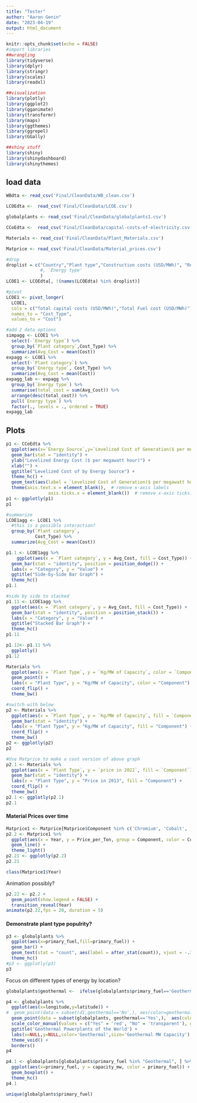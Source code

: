 ```yaml
---
title: "Tester"
author: "Aaron Genin"
date: "2023-04-19"
output: html_document
---
```


```r
knitr::opts_chunk$set(echo = FALSE)
#import libraries
##wrangling
library(tidyverse)
library(dplyr)
library(stringr)
library(scales)
library(readxl)

##visualization
library(plotly)
library(ggplot2)
library(gganimate)
library(transformr)
library(maps)
library(ggthemes)
library(ggrepel)
library(GGally)

##shiny stuff
library(shiny)
library(shinydashboard)
library(shinythemes)

```

## load data

```r
WBdta <- read_csv('Final/CleanData/WB_clean.csv')

LCOEdta <-  read_csv('Final/CleanData/LCOE.csv')

globalplants <- read_csv('Final/CleanData/globalplants1.csv')

CCoEdta <-  read_csv('Final/CleanData/capital-costs-of-electricity.csv')

Materials <- read_csv('Final/CleanData/Plant_Materials.csv')

Matprice <- read_csv('Final/CleanData/Material_prices.csv')
```

```r
#drop
droplist = c("Country","Plant type","Construction costs (USD/MWh)", "Refurbishment costs (USD/MWh)", "Decommissioning costs (USD/MWh)", "Operations & maintenance costs (USD/MWh)", 'energy_type'
             #, 'Energy type'
             )
LCOE1 <- LCOEdta[, !(names(LCOEdta) %in% droplist)]

#pivot
LCOE1 <- pivot_longer(
  LCOE1,
  cols = c("Total capital costs (USD/MWh)","Total Fuel cost (USD/MWh)"),
  names_to = "Cost_Type", 
  values_to = "Cost")
```

```r
#add 2 data options
simpagg <- LCOE1 %>% 
  select(-`Energy type`) %>% 
  group_by(`Plant category`,Cost_Type) %>% 
  summarize(Avg_Cost = mean(Cost))
expagg <- LCOE1 %>% 
  select(-`Plant category`) %>% 
  group_by(`Energy type`, Cost_Type) %>% 
  summarize(Avg_Cost = mean(Cost))
expagg_lab <- expagg %>% 
  group_by(`Energy type`) %>%
  summarise(total_cost = sum(Avg_Cost)) %>%
  arrange(desc(total_cost)) %>%
  pull(`Energy type`) %>%
  factor(., levels = ., ordered = TRUE)
expagg_lab
```



## Plots

```r
p1 <- CCoEdta %>% 
  ggplot(aes(x=`Energy Source`,y=`Levelized Cost of Generation($ per megawatt hour)`,fill=`Energy Source`)) +
  geom_bar(stat = "identity") + 
  ylab("Levelized Energy Cost ($ per megawatt hour)") +
  xlab("") +
  ggtitle("Levelized Cost of by Energy Source") +
  theme_hc() +  
  geom_text(aes(label = `Levelized Cost of Generation($ per megawatt hour)`),vjust = -.2) +
  theme(axis.text.x = element_blank(),  # remove x-axis labels
                axis.ticks.x = element_blank())  # remove x-axis ticks)
p1 <- ggplotly(p1)
p1
```





```r
#summarize
LCOE1agg <- LCOE1 %>% 
  #this is a possible interaction?
  group_by(`Plant category`,
           Cost_Type) %>% 
  summarize(Avg_Cost = mean(Cost))

p1.1 <- LCOE1agg %>% 
    ggplot(aes(x = `Plant category`, y = Avg_Cost, fill = Cost_Type)) +
  geom_bar(stat = "identity", position = position_dodge()) +
  labs(x = "Category", y = "Value") +
  ggtitle("Side-by-Side Bar Graph") +
  theme_hc()
p1.1

```


```r
#side by side to stacked
p1.11 <- LCOE1agg %>% 
  ggplot(aes(x = `Plant category`, y = Avg_Cost, fill = Cost_Type)) +
  geom_bar(stat = "identity", position = position_stack()) +
  labs(x = "Category", y = "Value") +
  ggtitle("Stacked Bar Graph") +
  theme_hc() 
p1.11
```

```r
p1.12<- p1.11 %>% 
  ggplotly()
p1.12
```

```r
Materials %>% 
  ggplot(aes(x = `Plant Type`, y = `Kg/MW of Capacity`, color = `Component`)) +
  geom_point() +
  labs(x = "Plant Type", y = "Kg/MW of Capacity", color = "Component") +
  coord_flip() +
  theme_bw()
```


```r
#switch with below
p2 <- Materials %>% 
  ggplot(aes(x = `Plant Type`, y = `Kg/MW of Capacity`, fill = `Component`)) +
  geom_bar(stat = "identity") +
  labs(x = "Plant Type", y = "Kg/MW of Capacity", fill = "Component") +
  coord_flip() +
  theme_bw()
p2 <- ggplotly(p2)
p2
```


```r
#Use Matprice to make a cost version of above graph
p2.1 <- Materials %>% 
  ggplot(aes(x = `Plant Type`, y = `price in 2022`, fill = `Component`)) +
  geom_bar(stat = "identity") +
  labs(x = "Plant Type", y = "Price in 2013", fill = "Component") +
  coord_flip() +
  theme_bw()
p2.1 <- ggplotly(p2.1)
p2.1
```


#### Material Prices over time

```r
Matprice1 <- Matprice[Matprice$Component %in% c('Chromium', 'Cobalt', 'Copper', 'Manganese', 'Nickel', 'Silicon'), ]
p2.2 <- Matprice1 %>% 
  ggplot(aes(x = Year, y = Price_per_Ton, group = Component, color = Component)) +
  geom_line() +
  theme_light()
p2.21 <- ggplotly(p2.2)
p2.21
```

```r
class(Matprice1$Year)
```


Animation possibly?

```r
p2.22 <- p2.2 +
  geom_point(show.legend = FALSE) +
  transition_reveal(Year)
animate(p2.22,fps = 20, duration = 5)
```

#### Demonstrate plant type populrity?

```r
p3 <- globalplants %>% 
  ggplot(aes(x=primary_fuel,fill=primary_fuel)) +
  geom_bar() +
  geom_text(stat = "count", aes(label = after_stat(count)), vjust = -.3) +
  theme_hc()
#p3 <- ggplotly(p3)
p3
```

Focus on different types of energy by location?

```r
globalplants$geothermal <-  ifelse(globalplants$primary_fuel=='Geothermal','Yes','No')

p4 <- globalplants %>% 
  ggplot(aes(x=longitude,y=latitude)) +
#  geom_point(data = subset(d1,geothermal=='No',), aes(color=geothermal)) + 
  geom_point(data = subset(globalplants, geothermal=='Yes',),  aes(color=geothermal, size=capacity_mw)) +
  scale_color_manual(values = c("Yes" = 'red', "No" = 'transparent'), guide = FALSE)+
  ggtitle('Geothermal Powerplants of the World') +
  labs(x=NULL,y=NULL,color='Geothermal',size='Geothermal MW Capacity') +
  theme_void() +
  borders() 
p4
```


```r
p4.1 <- globalplants[globalplants$primary_fuel %in% "Geothermal", ] %>%
  ggplot(aes(x=primary_fuel, y = capacity_mw, color = primary_fuel)) +
  geom_boxplot() +
  theme_hc()
p4.1
```

```r
unique(globalplants$primary_fuel)
```







